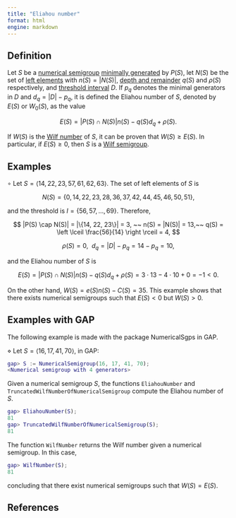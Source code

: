 ```yaml
---
title: "Eliahou number"
format: html
engine: markdown
---
```


<!-- Wilf_conjecture_Macaulay_Shalom_Eliahou -->

## Definition

Let $S$ be a [numerical semigroup](Numerical-semigroup.qmd) [minimally generated](Minimal-set-of-generators.qmd) by $P(S)$, let $N(S)$ be the set of [left elements](Left-elements.qmd) with $n(S) = |N(S)|$, [depth and remainder](Depth-and-remainder.qmd) $q(S)$ and $\rho(S)$ respectively, and [threshold interval](Threshold-interval.qmd) $D$. If $p_q$ denotes the minimal generators in $D$ and $d_q = |D| - p_q$, it is defined the Eliahou number of $S$, denoted by $E(S)$ or $W_0(S)$, as the value

$$
E(S) = |P(S) \cap N(S)|n(S) - q(S)d_q + \rho(S).
$$

If $W(S)$ is the [Wilf number](Wilf-number.qmd) of $S$, it can be proven that $W(S) \ge E(S)$. In particular, if $E(S) \ge 0$, then $S$ is a [Wilf semigroup](../Families-NS/Wilf-semigroup.qmd).

## Examples

$\circ$ Let $S = \langle 14, 22, 23, 57, 61, 62, 63 \rangle$. The set of left elements of $S$ is

$$
N(S) = \{0, 14, 22, 23, 28, 36, 37, 42, 44, 45, 46, 50, 51\},
$$

and the threshold is $I = \{56, 57, \ldots, 69\}$. Therefore,

$$
|P(S) \cap N(S)| = |\{14, 22, 23\}| = 3, ~~ n(S) = |N(S)| = 13,~~  q(S) = \left \lceil \frac{56}{14} \right \rceil = 4,
$$

$$
\rho(S) = 0, ~~  d_q = |D| - p_q = 14 - p_q = 10,
$$

and the Eliahou number of $S$ is

$$
E(S) = |P(S) \cap N(S)|n(S) - q(S)d_q + \rho(S) = 3 \cdot 13 - 4 \cdot 10 + 0 = -1 < 0.
$$

On the other hand, $W(S) = e(S)n(S) - C(S) = 35$. This example shows that there exists numerical semigroups such that $E(S) < 0$ but $W(S) > 0$.

## Examples with GAP

The following example is made with the package NumericalSgps in GAP.

$\diamond$ Let $S = \langle 16, 17, 41, 70 \rangle$, in GAP:

``` gap
gap> S := NumericalSemigroup(16, 17, 41, 70);
<Numerical semigroup with 4 generators>
```

Given a numerical semigroup $S$, the functions `EliahouNumber` and `TruncatedWilfNumberOfNumericalSemigroup` compute the Eliahou number of $S$.

``` gap
gap> EliahouNumber(S);
81
gap> TruncatedWilfNumberOfNumericalSemigroup(S);
81
```

The function `WilfNumber` returns the Wilf number given a numerical semigroup. In this case,

``` gap
gap> WilfNumber(S);
81
```

concluding that there exist numerical semigroups such that $W(S) = E(S)$.

## References
